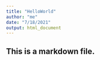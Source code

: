 ```yaml
---
title: "HelloWorld"
author: "me"
date: "7/18/2021"
output: html_document
---
```

## This is a markdown file.
